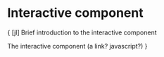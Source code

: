 # Interactive component


{
[jl]
Brief introduction to the interactive component

The interactive component (a link? javascript?)
}
